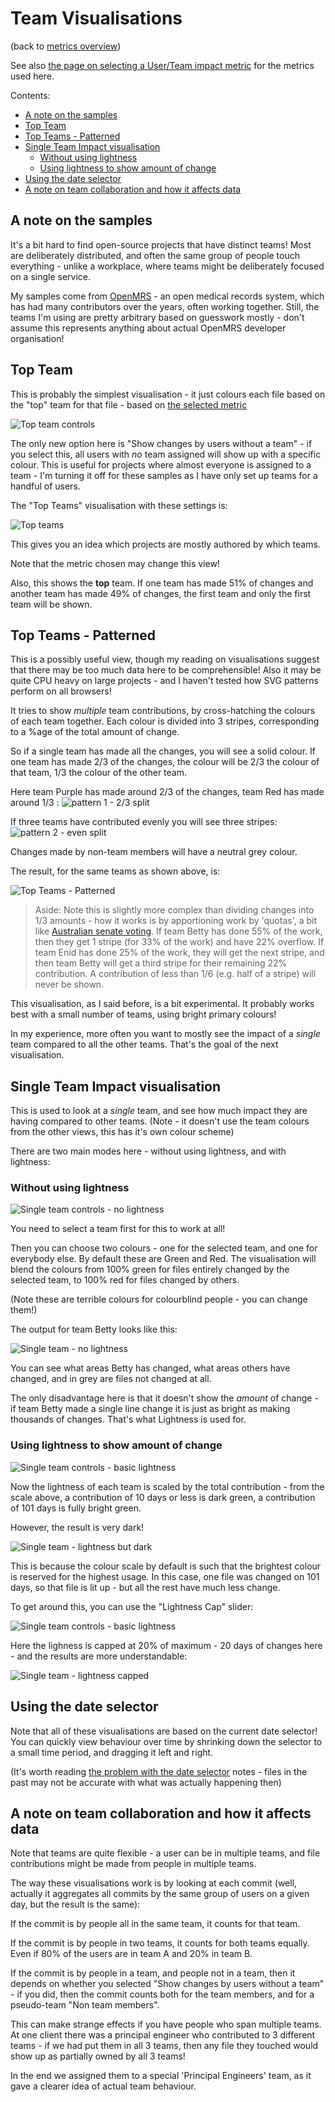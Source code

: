 # Team Visualisations

(back to [metrics overview](/metrics/overview))

See also [the page on selecting a User/Team impact metric](./user-team-impact-metric) for the metrics used here.

Contents:

- [A note on the samples](#a-note-on-the-samples)
- [Top Team](#top-team)
- [Top Teams - Patterned](#top-teams---patterned)
- [Single Team Impact visualisation](#single-team-impact-visualisation)
  - [Without using lightness](#without-using-lightness)
  - [Using lightness to show amount of change](#using-lightness-to-show-amount-of-change)
- [Using the date selector](#using-the-date-selector)
- [A note on team collaboration and how it affects data](#a-note-on-team-collaboration-and-how-it-affects-data)

## A note on the samples

It's a bit hard to find open-source projects that have distinct teams!  Most are deliberately distributed, and often the same group of people touch everything - unlike a workplace, where teams might be deliberately focused on a single service.

My samples come from [OpenMRS](https://openmrs.org/) - an open medical records system, which has had many contributors over the years, often working together.  Still, the teams I'm using are pretty arbitrary based on guesswork mostly - don't assume this represents anything about actual OpenMRS developer organisation!

## Top Team

This is probably the simplest visualisation - it just colours each file based on the "top" team for that file - based on [the selected metric](./user-team-impact-metric)

![Top team controls](../images/metrics/teams/top_team_controls.png)

The only new option here is "Show changes by users without a team" - if you select this, all users with _no_ team assigned will show up with a specific colour.  This is useful for projects where almost everyone is assigned to a team - I'm turning it off for these samples as I have only set up teams for a handful of users.

The "Top Teams" visualisation with these settings is:

![Top teams](../images/metrics/teams/openmrs-top-teams.png)

This gives you an idea which projects are mostly authored by which teams.

Note that the metric chosen may change this view!

Also, this shows the **top** team.  If one team has made 51% of changes and another team has made 49% of changes, the first team and only the first team will be shown.

## Top Teams - Patterned

This is a possibly useful view, though my reading on visualisations suggest that there may be too much data here to be comprehensible!  Also it may be quite CPU heavy on large projects - and I haven't tested how SVG patterns perform on all browsers!

It tries to show _multiple_ team contributions, by cross-hatching the colours of each team together.  Each colour is divided into 3 stripes, corresponding to a %age of the total amount of change.

So if a single team has made all the changes, you will see a solid colour.  If one team has made 2/3 of the changes, the colour will be 2/3 the colour of that team, 1/3 the colour of the other team.

Here team Purple has made around 2/3 of the changes, team Red has made around 1/3 :
![pattern 1 - 2/3 split](../images/metrics/teams/pattern_1.png)

If three teams have contributed evenly you will see three stripes:
![pattern 2 - even split](../images/metrics/teams/pattern_2.png)

Changes made by non-team members will have a neutral grey colour.

The result, for the same teams as shown above, is:

![Top Teams - Patterned](../images/metrics/teams/top_teams_patterned.png)

> Aside: Note this is slightly more complex than dividing changes into 1/3 amounts - how it works is by apportioning work by 'quotas', a bit like [Australian senate voting](https://en.wikipedia.org/wiki/Australian_Senate#Electoral_system).  If team Betty has done 55% of the work, then they get 1 stripe (for 33% of the work) and have 22% overflow.  If team Enid has done 25% of the work, they will get the next stripe, and then team Betty will get a third stripe for their remaining 22% contribution.  A contribution of less than 1/6 (e.g. half of a stripe) will never be shown.

This visualisation, as I said before, is a bit experimental.  It probably works best with a small number of teams, using bright primary colours!

In my experience, more often you want to mostly see the impact of a _single_ team compared to all the other teams.  That's the goal of the next visualisation.

## Single Team Impact visualisation

This is used to look at a _single_ team, and see how much impact they are having compared to other teams.  (Note - it doesn't use the team colours from the other views, this has it's own colour scheme)

There are two main modes here - without using lightness, and with lightness:

### Without using lightness

![Single team controls - no lightness](../images/metrics/teams/single_team_controls_no_lightness.png)

You need to select a team first for this to work at all!

Then you can choose two colours - one for the selected team, and one for everybody else.  By default these are Green and Red.  The visualisation will blend the colours from 100% green for files entirely changed by the selected team, to 100% red for files changed by others.

(Note these are terrible colours for colourblind people - you can change them!)

The output for team Betty looks like this:

![Single team - no lightness](../images/metrics/teams/single_team_no_lightness.png)

You can see what areas Betty has changed, what areas others have changed, and in grey are files not changed at all.

The only disadvantage here is that it doesn't show the _amount_ of change - if team Betty made a single line change it is just as bright as making thousands of changes.  That's what Lightness is used for.

### Using lightness to show amount of change

![Single team controls - basic lightness](../images/metrics/teams/single_team_controls_lightness_1.png)

Now the lightness of each team is scaled by the total contribution - from the scale above, a contribution of 10 days or less is dark green, a contribution of 101 days is fully bright green.

However, the result is very dark!

![Single team - lightness but dark](../images/metrics/teams/single_team_lightness_dark.png)

This is because the colour scale by default is such that the brightest colour is reserved for the highest usage.  In this case, one file was changed on 101 days, so that file is lit up - but all the rest have much less change.

To get around this, you can use the "Lightness Cap" slider:

![Single team controls - basic lightness](../images/metrics/teams/single_team_controls_lightness_capped.png)

Here the lighness is capped at 20% of maximum - 20 days of changes here - and the results are more understandable:

![Single team - lightness capped](../images/metrics/teams/single_team_lightness_capped.png)

## Using the date selector

Note that all of these visualisations are based on the current date selector!  You can quickly view behaviour over time by shrinking down the selector to a small time period, and dragging it left and right.

(It's worth reading [the problem with the date selector](/tools/explorer/ui#the-problem-with-the-date-selector) notes - files in the past may not be accurate with what was actually happening then)

## A note on team collaboration and how it affects data

Note that teams are quite flexible - a user can be in multiple teams, and file contributions might be made from people in multiple teams.

The way these visualisations work is by looking at each commit (well, actually it aggregates all commits by the same group of users on a given day, but the result is the same):

If the commit is by people all in the same team, it counts for that team.

If the commit is by people in two teams, it counts for both teams equally.  Even if 80% of the users are in team A and 20% in team B.

If the commit is by people in a team, and people not in a team, then it depends on whether you selected "Show changes by users without a team" - if you did, then the commit counts both for the team members, and for a pseudo-team "Non team members".

This can make strange effects if you have people who span multiple teams.  At one client there was a principal engineer who contributed to 3 different teams - if we had put them in all 3 teams, then any file they touched would show up as partially owned by all 3 teams!

In the end we assigned them to a special 'Principal Engineers' team, as it gave a clearer idea of actual team behaviour.
